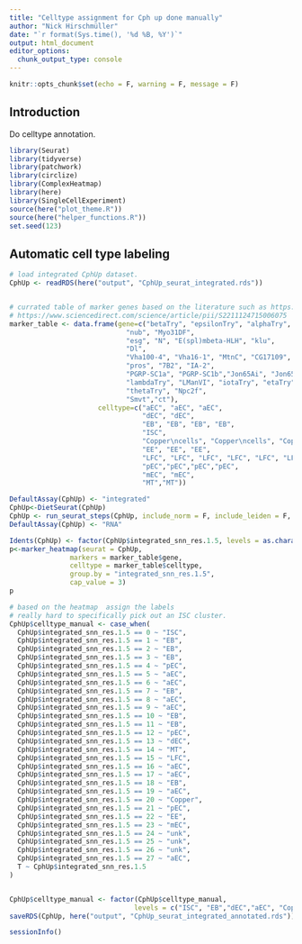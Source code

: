 ```yaml
---
title: "Celltype assignment for Cph up done manually"
author: "Nick Hirschmüller"
date: "`r format(Sys.time(), '%d %B, %Y')`"
output: html_document
editor_options: 
  chunk_output_type: console
---
```


```r
knitr::opts_chunk$set(echo = F, warning = F, message = F)
```

## Introduction
Do celltype annotation.

```r
library(Seurat)
library(tidyverse)
library(patchwork)
library(circlize)
library(ComplexHeatmap)
library(here)
library(SingleCellExperiment)
source(here("plot_theme.R"))
source(here("helper_functions.R"))
set.seed(123)
```

## Automatic cell type labeling

```r
# load integrated CphUp dataset.
CphUp <- readRDS(here("output", "CphUp_seurat_integrated.rds"))


# currated table of marker genes based on the literature such as https://www.pnas.org/doi/10.1073/pnas.1916820117 or https://www.science.org/doi/10.1126/science.abk2432 or
# https://www.sciencedirect.com/science/article/pii/S2211124715006075
marker_table <- data.frame(gene=c("betaTry", "epsilonTry", "alphaTry", 
                             "nub", "Myo31DF",
                             "esg", "N", "E(spl)mbeta-HLH", "klu",
                             "Dl",
                             "Vha100-4", "Vha16-1", "MtnC", "CG17109",
                             "pros", "7B2", "IA-2", 
                             "PGRP-SC1a", "PGRP-SC1b","Jon65Ai", "Jon65Aii", "Jon66Ci", "Jon66Cii",
                             "lambdaTry", "LManVI", "iotaTry", "etaTry", "zetaTry", 
                             "thetaTry", "Npc2f",
                             "Smvt","ct"),
                      celltype=c("aEC", "aEC", "aEC", 
                                 "dEC", "dEC", 
                                 "EB", "EB", "EB", "EB", 
                                 "ISC",
                                 "Copper\ncells", "Copper\ncells", "Copper\ncells", "Copper\ncells", 
                                 "EE", "EE", "EE", 
                                 "LFC", "LFC", "LFC", "LFC", "LFC", "LFC", "LFC",
                                 "pEC","pEC","pEC","pEC",
                                 "mEC", "mEC",
                                 "MT","MT"))

DefaultAssay(CphUp) <- "integrated"
CphUp<-DietSeurat(CphUp)
CphUp <- run_seurat_steps(CphUp, include_norm = F, include_leiden = F, include_louvain = T)
DefaultAssay(CphUp) <- "RNA"

Idents(CphUp) <- factor(CphUp$integrated_snn_res.1.5, levels = as.character(0:27))
p<-marker_heatmap(seurat = CphUp,
               markers = marker_table$gene,
               celltype = marker_table$celltype,
               group.by = "integrated_snn_res.1.5",
               cap_value = 3)
p

# based on the heatmap  assign the labels
# really hard to specifically pick out an ISC cluster.
CphUp$celltype_manual <- case_when(
  CphUp$integrated_snn_res.1.5 == 0 ~ "ISC",
  CphUp$integrated_snn_res.1.5 == 1 ~ "EB",
  CphUp$integrated_snn_res.1.5 == 2 ~ "EB",
  CphUp$integrated_snn_res.1.5 == 3 ~ "EB",
  CphUp$integrated_snn_res.1.5 == 4 ~ "pEC",
  CphUp$integrated_snn_res.1.5 == 5 ~ "aEC",
  CphUp$integrated_snn_res.1.5 == 6 ~ "aEC",
  CphUp$integrated_snn_res.1.5 == 7 ~ "EB",
  CphUp$integrated_snn_res.1.5 == 8 ~ "aEC",
  CphUp$integrated_snn_res.1.5 == 9 ~ "aEC",
  CphUp$integrated_snn_res.1.5 == 10 ~ "EB",
  CphUp$integrated_snn_res.1.5 == 11 ~ "EB",
  CphUp$integrated_snn_res.1.5 == 12 ~ "pEC",
  CphUp$integrated_snn_res.1.5 == 13 ~ "dEC",
  CphUp$integrated_snn_res.1.5 == 14 ~ "MT",
  CphUp$integrated_snn_res.1.5 == 15 ~ "LFC",
  CphUp$integrated_snn_res.1.5 == 16 ~ "aEC",
  CphUp$integrated_snn_res.1.5 == 17 ~ "aEC",
  CphUp$integrated_snn_res.1.5 == 18 ~ "EB",
  CphUp$integrated_snn_res.1.5 == 19 ~ "aEC",
  CphUp$integrated_snn_res.1.5 == 20 ~ "Copper",
  CphUp$integrated_snn_res.1.5 == 21 ~ "pEC",
  CphUp$integrated_snn_res.1.5 == 22 ~ "EE",
  CphUp$integrated_snn_res.1.5 == 23 ~ "mEC",
  CphUp$integrated_snn_res.1.5 == 24 ~ "unk",
  CphUp$integrated_snn_res.1.5 == 25 ~ "unk",
  CphUp$integrated_snn_res.1.5 == 26 ~ "unk",
  CphUp$integrated_snn_res.1.5 == 27 ~ "aEC",
  T ~ CphUp$integrated_snn_res.1.5
)


CphUp$celltype_manual <- factor(CphUp$celltype_manual, 
                               levels = c("ISC", "EB","dEC","aEC", "Copper", "mEC" , "LFC", "pEC", "EE", "MT","unk"))
saveRDS(CphUp, here("output", "CphUp_seurat_integrated_annotated.rds"))
```

```r
sessionInfo()
```
